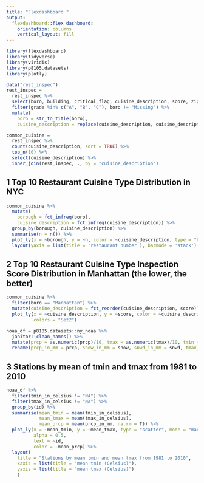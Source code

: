 ```yaml
---
title: "Flexdashboard "
output: 
  flexdashboard::flex_dashboard:
    orientation: columns
    vertical_layout: fill
---
```


```r
library(flexdashboard)
library(tidyverse)
library(viridis)
library(p8105.datasets)
library(plotly)
```

```r
data("rest_inspec")
rest_inspec = 
  rest_inspec %>%
  select(boro, building, critical_flag, cuisine_description, score, zipcode, grade) %>% 
  filter(grade %in% c("A", "B", "C"), boro != "Missing") %>%
  mutate(
    boro = str_to_title(boro),
    cuisine_description = replace(cuisine_description, cuisine_description == "Latin (Cuban, Dominican, Puerto Rican, South & Central American)", "Latin"))

common_cuisine = 
  rest_inspec %>% 
  count(cuisine_description, sort = TRUE) %>% 
  top_n(10) %>% 
  select(cuisine_description) %>% 
  inner_join(rest_inspec, ., by = "cuisine_description")
```

## 1 Top 10 Restaurant Cuisine Type Distribution in NYC
```r
common_cuisine %>%
  mutate(
    borough = fct_infreq(boro),
    cuisine_description = fct_infreq(cuisine_description)) %>% 
  group_by(borough, cuisine_description) %>% 
  summarise(n = n()) %>%
  plot_ly(x = ~borough, y = ~n, color = ~cuisine_description, type = "bar") %>% 
  layout(yaxis = list(title = 'restaurant number'), barmode = 'stack')
```

## 2 Top 10 Restaurant Cuisine Type Inspection Score Distribution in Manhattan (the lower, the better)

```r
common_cuisine %>% 
  filter(boro == "Manhattan") %>% 
  mutate(cuisine_description = fct_reorder(cuisine_description, score)) %>%
  plot_ly(x = ~cuisine_description, y = ~score, color = ~cuisine_description, type = "box",
          colors = "Set2")
``` 

```r
noaa_df = p8105.datasets::ny_noaa %>% 
  janitor::clean_names() %>% 
  mutate(prcp = as.numeric(prcp)/10, tmax = as.numeric(tmax)/10, tmin = as.numeric(tmin)/10) %>% # change the unit
  rename(prcp_in_mm = prcp, snow_in_mm = snow, snwd_in_mm = snwd, tmax_in_celsius = tmax, tmin_in_celsius = tmin)
```

## 3 Stations by mean of tmin and tmax from 1981 to 2010
```r
noaa_df %>% 
  filter(tmin_in_celsius != "NA") %>% 
  filter(tmax_in_celsius != "NA") %>%
  group_by(id) %>% 
  summarise(mean_tmin = mean(tmin_in_celsius), 
            mean_tmax = mean(tmax_in_celsius), 
            mean_prcp = mean(prcp_in_mm, na.rm = T)) %>%
  plot_ly(x = ~mean_tmin, y = ~mean_tmax, type = "scatter", mode = "markers", 
          alpha = 0.5, 
          text = ~id, 
          color = ~mean_prcp) %>% 
  layout(
    title = "Stations by mean tmin and mean tmax from 1981 to 2010", 
    xaxis = list(title = "mean tmin (Celsius)"), 
    yaxis = list(title = "mean tmax (Celsius)")
    )
```
